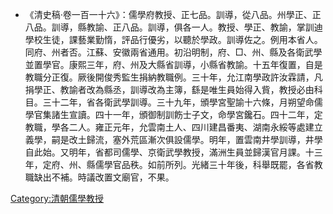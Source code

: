 *《清史稿·卷一百一十六》：儒學府教授、正七品。訓導，從八品。州學正、正八品。訓導，縣教諭、正八品。訓導，俱各一人。教授、學正、教諭，掌訓迪學校生徒，課藝業勤惰，評品行優劣，以聽於學政。訓導佐之。例用本省人。同府、州者否。江蘇、安徽兩省通用。初沿明制，府、□、州、縣及各衛武學並置學官。康熙三年，府、州及大縣省訓導，小縣省教諭。十五年復置，自是教職分正復。厥後開俊秀監生捐納教職例。三十年，允江南學政許汝霖請，凡捐學正、教諭者改為縣丞，訓導改為主簿，繇是唯生員始得入貲，教授必由科目。三十二年，省各衛武學訓導。三十九年，頒學宮聖諭十六條，月朔望命儒學官集諸生宣讀。四十一年，頒御制訓飭士子文，命學宮鑱石。四十二年，定教職，學各二人。雍正元年，允雲南土人、四川建昌番夷、湖南永綏等處建立義學，嗣是改土歸流，塞外荒區漸次俱設儒學。明年，置雲南井學訓導，井學自此始。又明年，省都司儒學、京衛武學教授，滿洲生員並歸漢官月課。十三年，定府、州、縣儒學官品秩。如前所列。光緒三十年後，科舉既罷，各省教職缺出不補。時議改置文廟官，不果。

[[Category:清朝儒學教授|Category:清朝儒學教授]]
